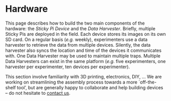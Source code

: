 # Hardware{#hardware}

This page describes how to build the two main components of the hardware:
the *Sticky Pi Device* and the *Data Harvester*.
Briefly, multiple Sticky Pis are deployed in the field. Each device stores its images on its own SD card.
On a regular basis (*e.g.* weekly), experimenters use a data harvester to retrieve the data from multiple devices.
Silently, the data harvester also syncs the location and time of the devices it communicates with.
One Data Harvester may be used to maintain multiple traps. Multiple Data Harvesters can exist in the same platform (*e.g.* five experimenters, one harvester per experimenter, ten devices per experimenter).


This section involve familiarity with 3D printing, electronics, DIY, ...
We are working on streamlining the assembly process towards a more `off-the-shelf tool', but are generally happy to collaborate and help building devices -- do not hesitate to [contact us](/community#contact).

```{=html}
<!--
<style>
#doc-graph {
    height: 100%;
    width: 100%;
}
</style>
-->
<div class="container-fluid">
  <div class="row">
    <div id="doc-graph" class="col-lg-6 min-vh-100"></div>
    <div id="doc-info" class="col-lg-6"></div>
  </div>
</div>
```
